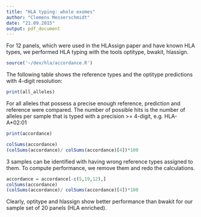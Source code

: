 ```yaml
---
title: "HLA typing: whole exomes"
author: "Clemens Messerschmidt"
date: "21.09.2015"
output: pdf_document
---
```


For 12 panels, which were used in the HLAssign paper and have known HLA types, we performed HLA typing with 
the tools optitype, bwakit, hlassign.

```r
source('~/dev/hla/accordance.R')
```

The following table shows the reference types and the optitype predictions with 4-digit resolution:
```r
print(all_alleles)
```

For all alleles that possess a precise enough reference, prediction and reference were compared. The number of possible hits is the number of
alleles per sample that is typed with a precision >= 4-digit, e.g. HLA-A*02:01
```r
print(accordance)

colSums(accordance)
(colSums(accordance)/ colSums(accordance)[4])*100
```

3 samples can be identified with having wrong reference types assigned to them. To compute performance, we remove them and redo the calculations.

```r
accordance = accordance[-c(5,19,12),]
colSums(accordance)
(colSums(accordance)/ colSums(accordance)[4])*100
```

Clearly, optitype and hlassign show better performance than bwakit for our sample set of 20 panels (HLA enriched).